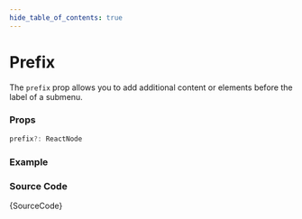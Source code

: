 ```yaml
---
hide_table_of_contents: true
---
```



# Prefix

The `prefix` prop allows you to add additional content or elements before the label of a submenu.

### Props

```ts noCopy
prefix?: ReactNode
```

### Example

<IframeWindow url='http://localhost:3000/en/menu-examples/horizontal-menu/submenu/prefix' />

### Source Code

<TsToJsCodeSnippet>{SourceCode}</TsToJsCodeSnippet>

